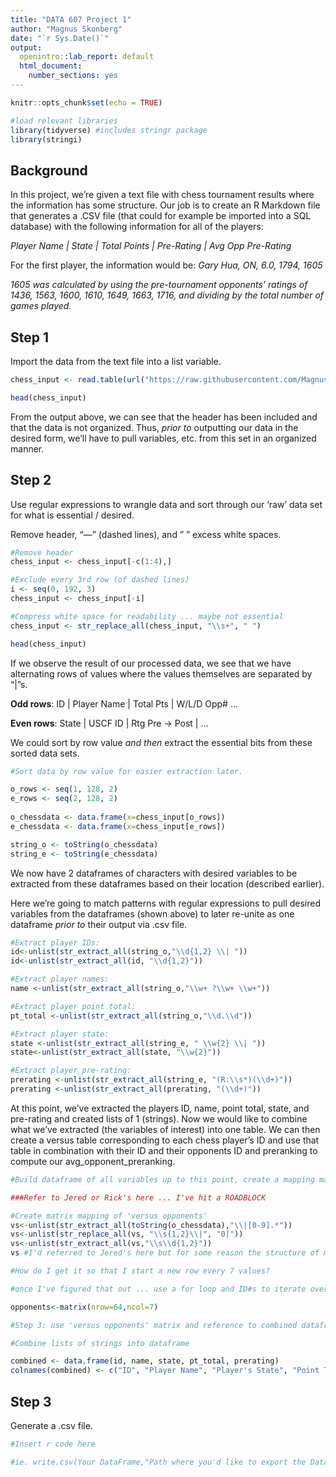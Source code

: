 ---
title: "DATA 607 Project 1"
author: "Magnus Skonberg"
date: "`r Sys.Date()`"
output: 
  openintro::lab_report: default
  html_document:
    number_sections: yes
---

```{r setup, include=FALSE}
knitr::opts_chunk$set(echo = TRUE)
```

```{r libraries, include=FALSE}
#load relevant libraries
library(tidyverse) #includes stringr package
library(stringi)
```

## Background
In this project, we’re given a text file with chess tournament results where the information has some structure. Our job is to create an R Markdown file that generates a .CSV file (that could for example be imported into a SQL database)
with the following information for all of the players:

*Player Name | State | Total Points | Pre-Rating | Avg Opp Pre-Rating*

For the first player, the information would be:
*Gary Hua, ON, 6.0, 1794, 1605*

*1605 was calculated by using the pre-tournament opponents’ ratings of 1436, 1563, 1600, 1610, 1649, 1663, 1716, and dividing by the total number of games played.*

## Step 1
Import the data from the text file into a list variable.

```{r}
chess_input <- read.table(url("https://raw.githubusercontent.com/Magnus-PS/CUNY-SPS-DATA-607/Project-1/tournamentinfo.txt"), sep = ",")

head(chess_input)
```
From the output above, we can see that the header has been included and that the data is not organized. Thus, *prior to* outputting our data in the desired form, we'll have to pull variables, etc. from this set in an organized manner.

## Step 2

Use regular expressions to wrangle data and sort through our 'raw' data set for what is essential / desired.

Remove header, "---" (dashed lines), and "  " excess white spaces.

```{r}
#Remove header
chess_input <- chess_input[-c(1:4),]

#Exclude every 3rd row (of dashed lines)
i <- seq(0, 192, 3)
chess_input <- chess_input[-i]

#Compress white space for readability ... maybe not essential
chess_input <- str_replace_all(chess_input, "\\s+", " ")

head(chess_input)

```

If we observe the result of our processed data, we see that we have alternating rows of values where the values themselves are separated by "|"s.

**Odd rows**: ID | Player Name | Total Pts | W/L/D Opp# ...

**Even rows**: State | USCF ID | Rtg Pre -> Post | ...

We could sort by row value *and then* extract the essential bits from these sorted data sets.

```{r}
#Sort data by row value for easier extraction later.

o_rows <- seq(1, 128, 2)
e_rows <- seq(2, 128, 2)
  
o_chessdata <- data.frame(x=chess_input[o_rows])
e_chessdata <- data.frame(x=chess_input[e_rows])

string_o <- toString(o_chessdata)
string_e <- toString(e_chessdata)

```
We now have 2 dataframes of characters with desired variables to be extracted from these dataframes based on their location (described earlier). 

Here we're going to match patterns with regular expressions to pull desired variables from the dataframes (shown above) to later re-unite as one dataframe *prior to* their output via .csv file.

```{r}
#Extract player IDs: 
id<-unlist(str_extract_all(string_o,"\\d{1,2} \\| "))
id<-unlist(str_extract_all(id, "\\d{1,2}"))

#Extract player names:
name <-unlist(str_extract_all(string_o,"\\w+ ?\\w+ \\w+"))

#Extract player point total:
pt_total <-unlist(str_extract_all(string_o,"\\d.\\d"))

#Extract player state:
state <-unlist(str_extract_all(string_e, " \\w{2} \\| "))
state<-unlist(str_extract_all(state, "\\w{2}"))

#Extract player pre-rating:
prerating <-unlist(str_extract_all(string_e, "(R:\\s*)(\\d+)"))
prerating <-unlist(str_extract_all(prerating, "(\\d+)"))

```

At this point, we've extracted the players ID, name, point total, state, and pre-rating and created lists of 1 (strings). Now we would like to combine what we've extracted (the variables of interest) into one table. We can then create a versus table corresponding to each chess player's ID and use that table in combination with their ID and their opponents ID and preranking to compute our avg_opponent_preranking.

```{r}

#Build dataframe of all variables up to this point, create a mapping matrix of 'versus' and then use this matrix in combination with the built dataframe to compute avg_opp_prerating

###Refer to Jered or Rick's here ... I've hit a ROADBLOCK

#Create matrix mapping of 'versus opponents'
vs<-unlist(str_extract_all(toString(o_chessdata),"\\|[0-9].*"))
vs<-unlist(str_replace_all(vs, "\\s{1,2}\\|", "0|"))
vs<-unlist(str_extract_all(vs,"\\s\\d{1,2}"))
vs #I'd referred to Jered's here but for some reason the structure of my output is different ... 64 x 7= 448 and thus there are 16 extra values ... where do they come from and how do I get rid of them ... then how do I create a matrix in the proper order of extry so that I can account non-value entries when building out this matrix (as highlighted on slack)

#How do I get it so that I start a new row every 7 values?

#once I've figured that out ... use a for loop and ID#s to iterate over preratings in building avg_opponent ratings

```


```{r}

opponents<-matrix(nrow=64,ncol=7)

#Step 3: use 'versus opponents' matrix and reference to combined dataframe to calculate avg_opp_prerating

```

```{r}

#Combine lists of strings into dataframe

combined <- data.frame(id, name, state, pt_total, prerating)
colnames(combined) <- c("ID", "Player Name", "Player's State", "Point Total", "Pre Rating") #waiting to calculate and add avg_opp_rating

```

## Step 3
Generate a .csv file.

```{r}
#Insert r code here

#ie. write.csv(Your DataFrame,"Path where you'd like to export the DataFrame\\File Name.csv", row.names = FALSE)


```
